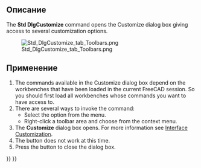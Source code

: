 <languages/>

{{Docnav/ru
|[[Std_UnitsCalculator/ru|Команда "Конвертор величин..."]]
|[[Std_AddonMgr/ru|Команда "Менеджер дополнений"]]
|[[Std_Tools_Menu/ru|Меню "Инструменты"]]
|IconL=Std_UnitsCalculator.svg
|IconR=Std_AddonMgr.svg
|IconC=Freecad.svg
}}

{{GuiCommand/ru
|Name=Std DlgCustomize
|Name/ru=Std DlgCustomize
|MenuLocation=Инструменты → Настройка...
|Workbenches=All
|SeeAlso=[[Interface_Customization/ru|Interface Customization]]
}}

<span id="Description"></span>
==Описание==

The '''Std DlgCustomize''' command opens the Customize dialog box giving access to several customization options.

[[Image:Std_DlgCustomize_tab_Toolbars.png]]

{{Caption|The Customize dialog box}}

<span id="Usage"></span>
==Применение==

# The commands available in the Customize dialog box depend on the workbenches that have been loaded in the current FreeCAD session. So you should first load all workbenches whose commands you want to have access to.
# There are several ways to invoke the command:
#* Select the {{MenuCommand|Tools → [[Image:Std_DlgCustomize.svg|16px]] Customize...}} option from the menu.
#* Right-click a toolbar area and choose {{MenuCommand|[[Image:Std_DlgCustomize.svg|16px]] Customize...}} from the context menu.
# The '''Customize''' dialog box opens. For more information see [[Interface_Customization#Options|Interface Customization]].
# The {{Button|Help}} button does not work at this time.
# Press the {{Button|Close}} button to close the dialog box.


{{Docnav/ru
|[[Std_UnitsCalculator/ru|Команда "Конвертор величин..."]]
|[[Std_AddonMgr/ru|Команда "Менеджер дополнений"]]
|[[Std_Tools_Menu/ru|Меню "Инструменты"]]
|IconL=Std_UnitsCalculator.svg
|IconR=Std_AddonMgr.svg
|IconC=Freecad.svg
}}

{{Std_Base_navi{{#translation:}}}}
{{Userdocnavi{{#translation:}}}}